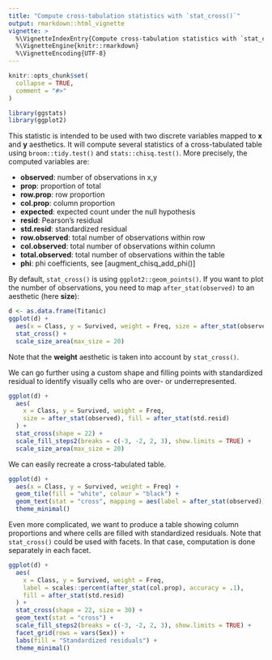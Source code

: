 ```yaml
---
title: "Compute cross-tabulation statistics with `stat_cross()`"
output: rmarkdown::html_vignette
vignette: >
  %\VignetteIndexEntry{Compute cross-tabulation statistics with `stat_cross()`}
  %\VignetteEngine{knitr::rmarkdown}
  %\VignetteEncoding{UTF-8}
---
```


```r
knitr::opts_chunk$set(
  collapse = TRUE,
  comment = "#>"
)
```

```r
library(ggstats)
library(ggplot2)
```


This statistic is intended to be used with two discrete variables mapped to **x** and **y** aesthetics. It will compute several statistics of a cross-tabulated table using `broom::tidy.test()` and `stats::chisq.test()`. More precisely, the computed variables are:

- **observed**: number of observations in x,y
- **prop**: proportion of total
- **row.prop**: row proportion
- **col.prop**: column proportion
- **expected**: expected count under the null hypothesis
- **resid**: Pearson's residual
- **std.resid**: standardized residual
- **row.observed**: total number of observations within row
- **col.observed**: total number of observations within column
- **total.observed**: total number of observations within the table
- **phi**: phi coefficients, see [augment_chisq_add_phi()]

By default, `stat_cross()` is using `ggplot2::geom_points()`. If you want to plot the number of observations, you need to map `after_stat(observed)` to an aesthetic (here **size**):

```r
d <- as.data.frame(Titanic)
ggplot(d) +
  aes(x = Class, y = Survived, weight = Freq, size = after_stat(observed)) +
  stat_cross() +
  scale_size_area(max_size = 20)
```

Note that the **weight** aesthetic is taken into account by `stat_cross()`.

We can go further using a custom shape and filling points with standardized residual to identify visually cells who are over- or underrepresented.

```r
ggplot(d) +
  aes(
    x = Class, y = Survived, weight = Freq,
    size = after_stat(observed), fill = after_stat(std.resid)
  ) +
  stat_cross(shape = 22) +
  scale_fill_steps2(breaks = c(-3, -2, 2, 3), show.limits = TRUE) +
  scale_size_area(max_size = 20)
```

We can easily recreate a cross-tabulated table.

```r
ggplot(d) +
  aes(x = Class, y = Survived, weight = Freq) +
  geom_tile(fill = "white", colour = "black") +
  geom_text(stat = "cross", mapping = aes(label = after_stat(observed))) +
  theme_minimal()
```

Even more complicated, we want to produce a table showing column proportions and where cells are filled with standardized residuals. Note that `stat_cross()` could be used with facets. In that case, computation is done separately in each facet.

```r
ggplot(d) +
  aes(
    x = Class, y = Survived, weight = Freq,
    label = scales::percent(after_stat(col.prop), accuracy = .1),
    fill = after_stat(std.resid)
  ) +
  stat_cross(shape = 22, size = 30) +
  geom_text(stat = "cross") +
  scale_fill_steps2(breaks = c(-3, -2, 2, 3), show.limits = TRUE) +
  facet_grid(rows = vars(Sex)) +
  labs(fill = "Standardized residuals") +
  theme_minimal()
```


